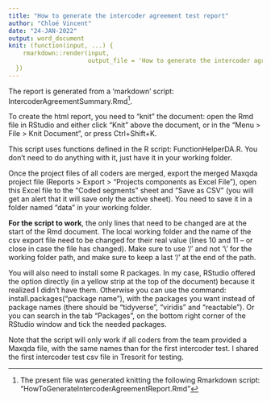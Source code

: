 ```yaml
---
title: "How to generate the intercoder agreement test report"
author: "Chloé Vincent"
date: "24-JAN-2022"
output: word_document
knit: (function(input, ...) {
    rmarkdown::render(input,
                      output_file = 'How to generate the intercoder agreement test report.docx')
  })
---
```



The report is generated from a ‘markdown’ script: IntercoderAgreementSummary.Rmd^[The present file was generated knitting the following Rmarkdown script: "HowToGenerateIntercoderAgreementReport.Rmd"].

To create the html report, you need to “knit” the document: open the Rmd file in RStudio and either click “Knit” above the document, or in the “Menu > File > Knit Document”, or press Ctrl+Shift+K.

This script uses functions defined in the R script: FunctionHelperDA.R. You don’t need to do anything with it, just have it in your working folder.

Once the project files of all coders are merged, export the merged Maxqda project file (Reports > Export > “Projects components as Excel File”), open this Excel file to the “Coded segments” sheet and “Save as CSV” (you will get an alert that it will save only the active sheet). You need to save it in a folder named “data” in your working folder.

**For the script to work**, the only lines that need to be changed are at the start of the Rmd document. The local working folder and the name of the csv export file need to be changed for their real value (lines 10 and 11 – or close in case the file has changed). Make sure to use ‘/’ and not ‘\\’ for the working folder path, and make sure to keep a last ‘/’ at the end of the path.

You will also need to install some R packages. In my case, RStudio offered the option directly (in a yellow strip at the top of the document) because it realized I didn’t have them. Otherwise you can use the command: install.packages(“package name”), with the packages you want instead of package names (there should be “tidyverse”, “viridis” and “reactable”). Or you can search in the tab “Packages”, on the bottom right corner of the RStudio window and tick the needed packages.

Note that the script will only work if all coders from the team provided a Maxqda file, with the same names than for the first intercoder test. I shared the first intercoder test csv file in Tresorit for testing.


